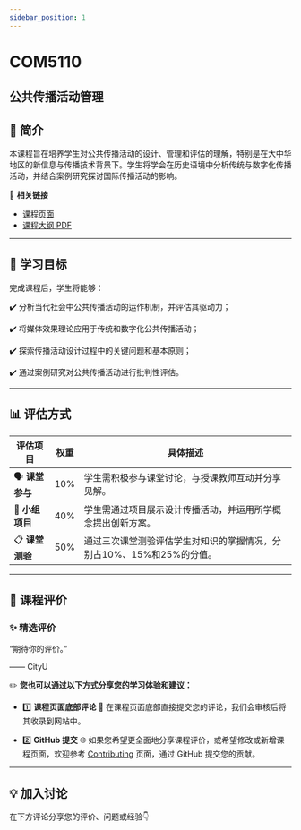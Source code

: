 ```yaml
---
sidebar_position: 1
---
```


# COM5110
## 公共传播活动管理

## **📘 简介**
本课程旨在培养学生对公共传播活动的设计、管理和评估的理解，特别是在大中华地区的新信息与传播技术背景下。学生将学会在历史语境中分析传统与数字化传播活动，并结合案例研究探讨国际传播活动的影响。

🔗 **相关链接**
- [课程页面](https://www.cityu.edu.hk/catalogue/pg/202526/course/COM5110.htm)
- [课程大纲 PDF](https://www.cityu.edu.hk/catalogue/pg/202526/course/COM5110.pdf)

---

## **🎯 学习目标**

完成课程后，学生将能够：

✔️ 分析当代社会中公共传播活动的运作机制，并评估其驱动力；

✔️ 将媒体效果理论应用于传统和数字化公共传播活动；

✔️ 探索传播活动设计过程中的关键问题和基本原则；

✔️ 通过案例研究对公共传播活动进行批判性评估。

---

## **📊 评估方式**

| **评估项目**          | **权重** | **具体描述**                                                                                       |
|----------------------|---------|---------------------------------------------------------------------------------------------------|
| 🗣️ **课堂参与**         | 10%     | 学生需积极参与课堂讨论，与授课教师互动并分享见解。                                                    |
| 📑 **小组项目**        | 40%     | 学生需通过项目展示设计传播活动，并运用所学概念提出创新方案。                                              |
| 📋 **课堂测验**        | 50%     | 通过三次课堂测验评估学生对知识的掌握情况，分别占10%、15%和25%的分值。                                       |

---

## **💬 课程评价**

### ✨ **精选评价**
<div className={commentStyles.commentBox}>
    <p className={commentStyles.commentText}>
        “期待你的评价。”
    </p>
    <p className={commentStyles.commentAuthor}>—— CityU</p>
</div>

✏️ **您也可以通过以下方式分享您的学习体验和建议：**

- 1️⃣ **课程页面底部评论**
💬 在课程页面底部直接提交您的评论，我们会审核后将其收录到网站中。

- 2️⃣ **GitHub 提交**
🌐 如果您希望更全面地分享课程评价，或希望修改或新增课程页面，欢迎参考 [Contributing](/contributing) 页面，通过 GitHub 提交您的贡献。

---

## **💡 加入讨论**

在下方评论分享您的评价、问题或经验👇
<Utterances />
